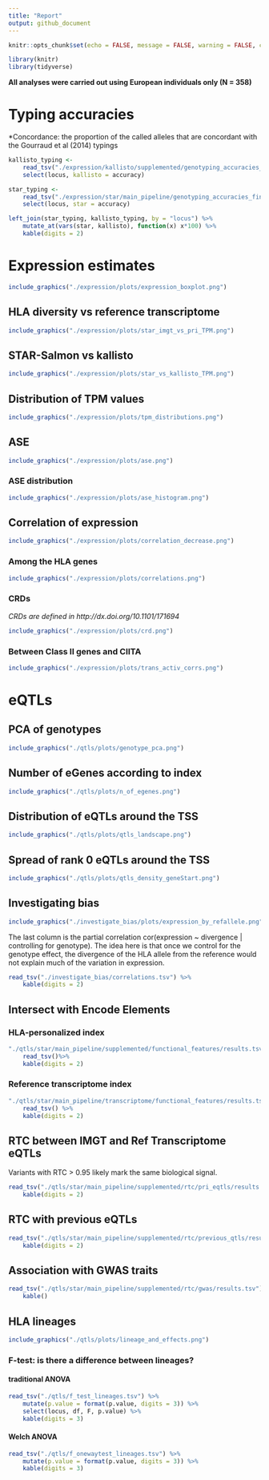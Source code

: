 ```yaml
---
title: "Report"
output: github_document
---
```


```r
knitr::opts_chunk$set(echo = FALSE, message = FALSE, warning = FALSE, comment = "")
```

```r
library(knitr)
library(tidyverse)
```

**All analyses were carried out using European individuals only (N = 358)**

# Typing accuracies

\*Concordance: the proportion of the called alleles that are concordant with the
Gourraud et al (2014) typings

```r
kallisto_typing <-
    read_tsv("./expression/kallisto/supplemented/genotyping_accuracies_2.tsv") %>%
    select(locus, kallisto = accuracy)

star_typing <-
    read_tsv("./expression/star/main_pipeline/genotyping_accuracies_final.tsv") %>%
    select(locus, star = accuracy)

left_join(star_typing, kallisto_typing, by = "locus") %>%
    mutate_at(vars(star, kallisto), function(x) x*100) %>%
    kable(digits = 2)
```

# Expression estimates

```r
include_graphics("./expression/plots/expression_boxplot.png")
```

## HLA diversity vs reference transcriptome

```r
include_graphics("./expression/plots/star_imgt_vs_pri_TPM.png")
```

## STAR-Salmon vs kallisto

```r
include_graphics("./expression/plots/star_vs_kallisto_TPM.png")
```

## Distribution of TPM values

```r
include_graphics("./expression/plots/tpm_distributions.png")
```

## ASE 

```r
include_graphics("./expression/plots/ase.png")
```

### ASE distribution

```r
include_graphics("./expression/plots/ase_histogram.png")
```

## Correlation of expression

```r
include_graphics("./expression/plots/correlation_decrease.png")
```

### Among the HLA genes

```r
include_graphics("./expression/plots/correlations.png")
```


### CRDs

*CRDs are defined in http://dx.doi.org/10.1101/171694* 

```r
include_graphics("./expression/plots/crd.png")
```


### Between Class II genes and CIITA

```r
include_graphics("./expression/plots/trans_activ_corrs.png")
```


# eQTLs

## PCA of genotypes

```r
include_graphics("./qtls/plots/genotype_pca.png")
```

## Number of eGenes according to index

```r
include_graphics("./qtls/plots/n_of_egenes.png")
```

## Distribution of eQTLs around the TSS

```r
include_graphics("./qtls/plots/qtls_landscape.png")
```

## Spread of rank 0 eQTLs around the TSS

```r
include_graphics("./qtls/plots/qtls_density_geneStart.png")
```

## Investigating bias

```r
include_graphics("./investigate_bias/plots/expression_by_refallele.png")
```


The last column is the partial correlation cor(expression ~ divergence | controlling for genotype).
The idea here is that once we control for the genotype effect, the divergence of
the HLA allele from the reference would not explain much of the variation in 
expression.

```r
read_tsv("./investigate_bias/correlations.tsv") %>%
    kable(digits = 2)
```


## Intersect with Encode Elements

### HLA-personalized index

```r
"./qtls/star/main_pipeline/supplemented/functional_features/results.tsv" %>%
    read_tsv()%>%
    kable(digits = 2)
```

### Reference transcriptome index

```r
"./qtls/star/main_pipeline/transcriptome/functional_features/results.tsv" %>%
    read_tsv() %>%
    kable(digits = 2)
```


## RTC between IMGT and Ref Transcriptome eQTLs

Variants with RTC > 0.95 likely mark the same biological signal.

```r
read_tsv("./qtls/star/main_pipeline/supplemented/rtc/pri_eqtls/results.tsv") %>%
    kable(digits = 2)
```

## RTC with previous eQTLs

```r
read_tsv("./qtls/star/main_pipeline/supplemented/rtc/previous_qtls/results.tsv") %>%
    kable(digits = 2)
```

## Association with GWAS traits

```r
read_tsv("./qtls/star/main_pipeline/supplemented/rtc/gwas/results.tsv") %>%
    kable()
```

## HLA lineages

```r
include_graphics("./qtls/plots/lineage_and_effects.png")
```

### F-test: is there a difference between lineages?

#### traditional ANOVA

```r
read_tsv("./qtls/f_test_lineages.tsv") %>%
    mutate(p.value = format(p.value, digits = 3)) %>%
    select(locus, df, F, p.value) %>%
    kable(digits = 3)
```

#### Welch ANOVA

```r
read_tsv("./qtls/f_onewaytest_lineages.tsv") %>%
    mutate(p.value = format(p.value, digits = 3)) %>%
    kable(digits = 3)
```

